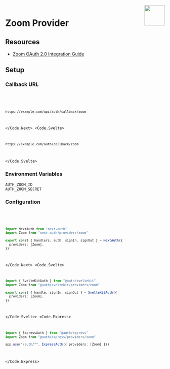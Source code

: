 
<img align="right" src="/img/providers/zoom.svg" height="64" width="64" />

# Zoom Provider

## Resources

- [Zoom OAuth 2.0 Integration Guide](https://developers.zoom.us/docs/integrations/oauth/)

## Setup

### Callback URL

<Code>
  <Code.Next>

```bash
https://example.com/api/auth/callback/zoom
```

  </Code.Next>
  <Code.Svelte>

```bash
https://example.com/auth/callback/zoom
```

  </Code.Svelte>
</Code>

### Environment Variables

```
AUTH_ZOOM_ID
AUTH_ZOOM_SECRET
```

### Configuration

<Code>
  <Code.Next>

```ts filename="/auth.ts"
import NextAuth from "next-auth"
import Zoom from "next-auth/providers/zoom"

export const { handlers, auth, signIn, signOut } = NextAuth({
  providers: [Zoom],
})
```

  </Code.Next>
  <Code.Svelte>

```ts filename="/src/auth.ts"
import { SvelteKitAuth } from "@auth/sveltekit"
import Zoom from "@auth/sveltekit/providers/zoom"

export const { handle, signIn, signOut } = SvelteKitAuth({
  providers: [Zoom],
})
```

  </Code.Svelte>
  <Code.Express>

```ts filename="/src/app.ts"
import { ExpressAuth } from "@auth/express"
import Zoom from "@auth/express/providers/zoom"

app.use("/auth/*", ExpressAuth({ providers: [Zoom] }))
```

  </Code.Express>
</Code>
